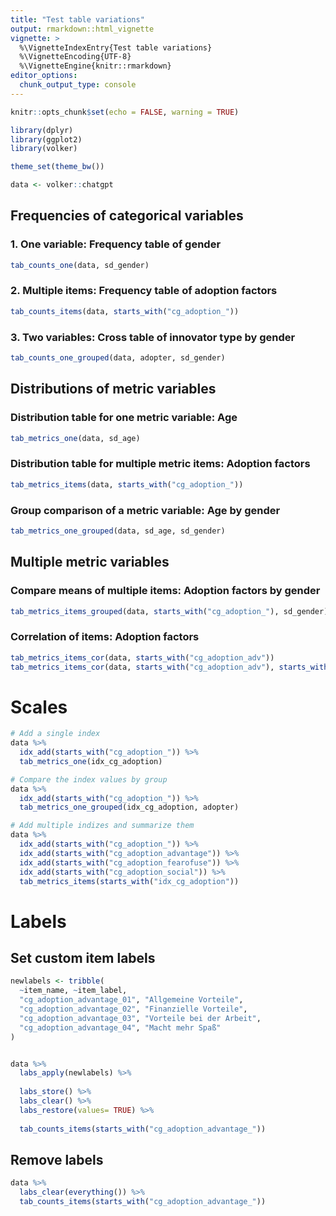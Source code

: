 ```yaml
---
title: "Test table variations"
output: rmarkdown::html_vignette
vignette: >
  %\VignetteIndexEntry{Test table variations}
  %\VignetteEncoding{UTF-8}
  %\VignetteEngine{knitr::rmarkdown}
editor_options: 
  chunk_output_type: console
---
```


```r
knitr::opts_chunk$set(echo = FALSE, warning = TRUE)

library(dplyr)
library(ggplot2)
library(volker)

theme_set(theme_bw())

data <- volker::chatgpt

```

## Frequencies of categorical variables

### 1. One variable: Frequency table of gender
```r
tab_counts_one(data, sd_gender)
```

### 2. Multiple items: Frequency table of adoption factors
```r
tab_counts_items(data, starts_with("cg_adoption_"))
```


### 3. Two variables: Cross table of innovator type by gender

```r
tab_counts_one_grouped(data, adopter, sd_gender)
```

## Distributions of metric variables

### Distribution table for one metric variable: Age
```r
tab_metrics_one(data, sd_age)
```

### Distribution table for multiple metric items: Adoption factors
```r
tab_metrics_items(data, starts_with("cg_adoption_"))
```


### Group comparison of a metric variable: Age by gender

```r
tab_metrics_one_grouped(data, sd_age, sd_gender)
```

## Multiple metric variables

### Compare means of multiple items: Adoption factors by gender
```r
tab_metrics_items_grouped(data, starts_with("cg_adoption_"), sd_gender)
```

### Correlation of items: Adoption factors
```r
tab_metrics_items_cor(data, starts_with("cg_adoption_adv"))
tab_metrics_items_cor(data, starts_with("cg_adoption_adv"), starts_with("use_"))
```

# Scales

```r
# Add a single index
data %>%
  idx_add(starts_with("cg_adoption_")) %>%
  tab_metrics_one(idx_cg_adoption)

# Compare the index values by group
data %>%
  idx_add(starts_with("cg_adoption_")) %>%
  tab_metrics_one_grouped(idx_cg_adoption, adopter)
```


```r
# Add multiple indizes and summarize them
data %>%
  idx_add(starts_with("cg_adoption_")) %>%
  idx_add(starts_with("cg_adoption_advantage")) %>%
  idx_add(starts_with("cg_adoption_fearofuse")) %>%
  idx_add(starts_with("cg_adoption_social")) %>%
  tab_metrics_items(starts_with("idx_cg_adoption"))
```

# Labels
## Set custom item labels

```r
newlabels <- tribble(
  ~item_name, ~item_label,
  "cg_adoption_advantage_01", "Allgemeine Vorteile",
  "cg_adoption_advantage_02", "Finanzielle Vorteile",
  "cg_adoption_advantage_03", "Vorteile bei der Arbeit",
  "cg_adoption_advantage_04", "Macht mehr Spaß"
)


data %>%
  labs_apply(newlabels) %>%
  
  labs_store() %>% 
  labs_clear() %>% 
  labs_restore(values= TRUE) %>% 
  
  tab_counts_items(starts_with("cg_adoption_advantage_"))

```

## Remove labels

```r
data %>%
  labs_clear(everything()) %>%
  tab_counts_items(starts_with("cg_adoption_advantage_"))
```

